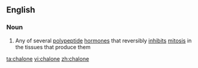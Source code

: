 ==English==

===Noun===
{{en-noun}}

#{{biochemistry}} Any of several [[polypeptide]] [[hormone]]s that reversibly [[inhibit]]s [[mitosis]] in the tissues that produce them

[[ta:chalone]]
[[vi:chalone]]
[[zh:chalone]]